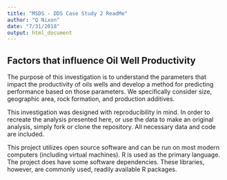 ```yaml
---
title: "MSDS - DDS Case Study 2 ReadMe"
author: "Q Nixon"
date: "7/31/2018"
output: html_document
---
```


## Factors that influence Oil Well Productivity

The purpose of this investigation is to understand the parameters that impact the productivity of oils wells and develop a method for predicting performance based on those parameters.  We specifically consider size, geographic area, rock formation, and production additives.

This investigation was designed with reproducibility in mind.  In order to recreate the analysis presented here, or use the data to make an original analysis, simply fork or clone the repository.  All necessary data and code are included.

This project utilizes open source software and can be run on most modern computers (including virtual machines).  R is used as the primary language.  The project does have some software dependencies.  These libraries, however, are commonly used, readily available R packages.

